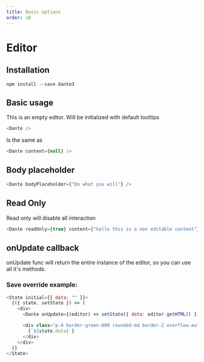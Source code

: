 ```yaml
---
title: Basic options
order: 10
---
```


# Editor

## Installation

`npm install --save dante3`

## Basic usage

This is an empty editor. Will be initialized with default tooltips

```js live=true
<Dante />
```

Is the same as

```js live=true
<Dante content={null} />
```

## Body placeholder

```js live=true
<Dante bodyPlaceholder={"Do what you will"} />
```

## Read Only

Read only will disable all interaction

```js live=true
<Dante readOnly={true} content={"hello this is a non editable content"} />
```

## onUpdate callback

onUpdate func will return the entire instance of the editor, so you can use all it's methods.

### Save override example:

```js live=true
<State initial={{ data: "" }}>
  {({ state, setState }) => (
    <div>
      <Dante onUpdate={(editor) => setState({ data: editor.getHTML() })} />

      <div class="p-4 border-green-600 rounded-md border-2 overflow-auto">
        {`${state.data}`}
      </div>
    </div>
  )}
</State>
```
